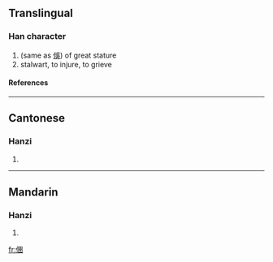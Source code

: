 ==Translingual==
===Han character===
{{Han char|rad=人|as=11|sn=13|four=|canj=人田土十 (OWGJ)}}
# (same as [[俁]]) of great stature
# stalwart, to injure, to grieve
====References====
{{Han ref|kx=0115.220|hdz=10211.030|uh=3481|ud=13441}}

----
==Cantonese==
===Hanzi===
{{yue-hanzi|jyut=|y=jyu5, sou3}}
# {{defn|Cantonese}}

----
==Mandarin==
===Hanzi===
{{cmn-hanzi|pin=[[yǔ]] (yu3), [[yùn]] (yun4)|wg=yü<sup>3</sup>, yün<sup>4</sup>}}
# {{defn|Mandarin}}

[[fr:㒁]]